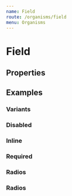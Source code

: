 ```yaml
---
name: Field
route: /organisms/field
menu: Organisms
---
```



# Field

## Properties

<PropsTable of={Field} />

## Examples

### Variants

<Playground>
  <Field name='random' placeholder='Placeholder' fieldType='text' label='Label' hint='A hint'></Field>
  <Field name='random-one' placeholder='Placeholder' fieldType='text' label='Label' warning='A warning'></Field>
  <Field name='random-two' placeholder='Placeholder' fieldType='text' label='Label' error='An error'></Field>
</Playground>

### Disabled

<Playground>
  <Field name='random-three' placeholder='Placeholder' fieldType='text' label='Label' disabled></Field>
</Playground>

### Inline

<Playground>
  <Field name='random-four' direction='row' placeholder='Placeholder' fieldType='text' label='Label' required></Field>
</Playground>

### Required

<Playground>
  <Field name='random-five' placeholder='Placeholder' fieldType='text' label='Label' required></Field>
</Playground>

### Radios

<Playground>
  <Field
    checked='choice_2'
    fieldType='radios'
    label='Label for input radios'
    name='random-six'
    fieldTypeProps={{
      options: [{
        id: "choice_1",
        label: "Choice 1"
      },{
        id: "choice_2",
        label: "Choice 2 very very very long incredible"
      },{
        id: "choice_3",
        label: "Choice 3"
      }]
    }}
    required
  >
  </Field>
</Playground>

### Radios

<Playground>
  <Field
    name='random-seven'
    fieldType='toggle'
    fieldTypeProps={{ value: false }}
    label='Switch example'
  >
  </Field>
</Playground>
